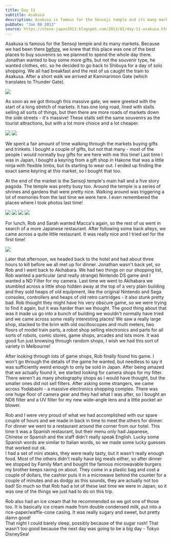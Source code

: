 ```yaml
---
title: Day 11
subtitle: Asakusa
description: Asakusa is famous for the Sensoji temple and its many markets. Because we had been there before , we knew that this place was one of the bes...
pubDate: "Jan 08 2013"
source: https://steve-japan2013.blogspot.com/2013/01/day-11-asakusa.html
---
```



Asakusa is famous for the Sensoji temple and its many markets. Because we had been there [before](https://blog.stevenocchipinti.com/travel/2009-japan/2009-12-31-day-02-asakusa/), we knew that this place was one of the best places to buy souvenirs so we planned to spend the whole day there. Jonathan wanted to buy some more gifts, but not the souvenir type, he wanted clothes, etc. so he decided to go back to Shibuya for a day of solo shopping. We all had breakfast and the rest of us caught the train to Asakusa. After a short walk we arrived at Kaminarimon Gate (which translates to Thunder Gate).

<Img originalAspectRatio src="2012-japan/xjxssun27ncypgrvihd7.jpg" />

As soon as we got through this massive gate, we were greeted with the start of a long stretch of markets. It has one long road, lined with stalls selling all sorts of things, but then there are more roads of markets down the side streets - it's massive! These stalls sell the same souvenirs as the tourist attractions, but with a lot more choice and a lot cheaper.

<Grid>
  <Img src="2012-japan/eqclp4zlgx5k10miwi15.jpg" />
  <Img src="2012-japan/evuztdlmsn2jipj9whgh.jpg" />
</Grid>

We spent a fair amount of time walking through the markets buying gifts and trinkets. I bought a couple of gifts, but not that many - most of the people I would normally buy gifts for are here with me this time! Last time I was in Japan, I bought a keyring from a gift shop in Hakone that was a little ninja with flexible limbs, but its starting to wear out. I ended up finding the exact same keyring at this market, so I bought that too.

At the end of the market is the Sensoji temple's main hall and a five story pagoda. The temple was pretty busy too. Around the temple is a series of shrines and gardens that were pretty nice. Walking around was triggering a lot of memories from the last time we were here. I even remembered the places where I took photos last time!

<Grid>
  <Img src="2012-japan/ns6txm46yrdincxi8xqu.jpg" />
  <Img src="2012-japan/vuiqpvekxvepl2enchfr.jpg" />
  <Img src="2012-japan/lcbp4tddepmgrmzabaad.jpg" />
  <Img src="2012-japan/ubqy7fqul607jqeglhpi.jpg" />
</Grid>

For lunch, Rob and Sarah wanted Macca's again, so the rest of us went in search of a more Japanese restaurant. After following some back alleys, we came across a quite little restaurant. It was really nice and I tried eel for the first time!

<Img originalAspectRatio src="2012-japan/zwrbzh02exk0uclf2dar.jpg" />

Later that afternoon, we headed back to the hotel and had about three hours to kill before we all met up for dinner. Jonathan wasn't back yet, so Rob and I went back to Akihabara. We had two things on our shopping list, Rob wanted a particular (and really strange) Nintendo DS game and I wanted a ND Filter for my camera. Last time we went to Akihabara we stumbled across a little shop hidden away at the top of a very plain building and they sold heaps of old equipment, like the original Nintendo and Sega consoles, controllers and heaps of old retro cartridges - it also stunk pretty bad. Rob thought they might have his very obscure game, so we were trying to find it again, but it was harder than we thought. The good thing about that was it made us go into a bunch of building we wouldn't normally have tried and we came across some really interesting places! We saw a really large shop, stacked to the brim with old oscilloscopes and multi meters, two floors of model train parts, a robot shop selling electronics and parts for all sorts of robots, comic stores, game shops, arcades and lots more. It was good fun just browsing through random shops, I wish we had this sort of variety in Melbourne!

After looking through lots of game shops, Rob finally found his game. I won't go through the details of the game he wanted, but needless to say it was sufficiently weird enough to only be sold in Japan. After being amazed that we actually found it, we started looking for camera shops for my filter. There weren't as many photography shops as I would have thought, but the smaller ones did not sell filters. After asking some strangers, we came across Yodabashi - a massive electronics shopping complex. There was one huge floor of camera gear and they had what I was after, so I bought an ND8 filter and a UV filter for my new wide-angle lens and a little pocket air blower.

Rob and I were very proud of what we had accomplished with our spare couple of hours and we made in back in time to meet the others for dinner. For dinner we went to a restaurant around the corner from our hotel. This time it was a Spanish restaurant, but their menu only had Japanese, Chinese or Spanish and the staff didn't really speak English. Lucky some Spanish words are similar to Italian words, so we made some lucky guesses that worked out ok.  
I had a set of mini steaks, they were really tasty, but it wasn't really enough food. Most of the others didn't really have big meals either, so after dinner we stopped by Family Mart and bought the famous microwavable burgers my brother keeps raving on about. They come in a plastic bag and cost a couple of dollars, the cashier puts it in a microwave behind the counter for a couple of minutes and as dodgy as this sounds, they are actually not too bad! So much so that Rob had a lot of these last time we were in Japan, so it was one of the things we just had to do on this trip.

Rob also had an ice cream that he recommended so we got one of those too. It is basically ice cream made from double condensed milk, put into a rice-paper/waffle-cone casing. It was really sugary and sweet, but pretty damn good!  
That night I could barely sleep, possibly because of the sugar rush! That wasn't too good because the next day was going to be a big day - Tokyo DisneySea!

